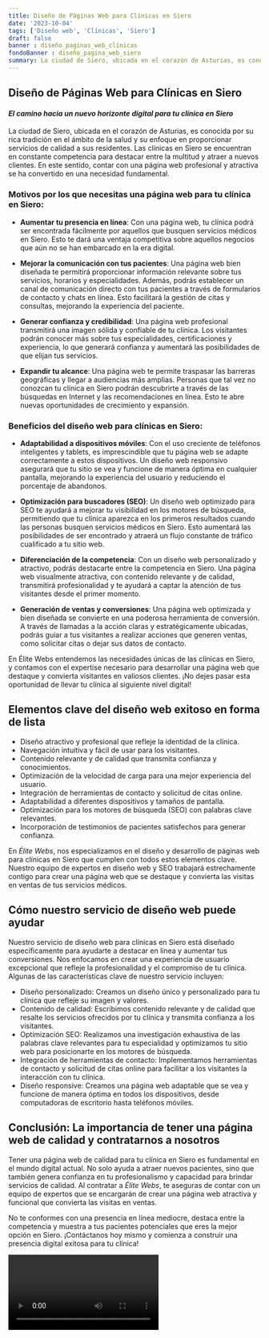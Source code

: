 ```yaml
---
title: Diseño de Páginas Web para Clínicas en Siero
date: '2023-10-04'
tags: ['Diseño web', 'Clínicas', 'Siero']
draft: false
banner : diseño_paginas_web_clínicas
fondoBanner : diseño_pagina_web_siero
summary: La ciudad de Siero, ubicada en el corazón de Asturias, es conocida por su rica tradición en el ámbito de la salud y su enfoque en proporcionar servicios de calidad a sus residentes. Las clínicas en Siero se encuentran en constante competencia para destacar entre la multitud y atraer a nuevos clientes. En este sentido, contar con una página web profesional y atractiva se ha convertido en una necesidad fundamental.
---
```


## Diseño de Páginas Web para Clínicas en Siero

#### *El camino hacia un nuevo horizonte digital para tu clínica en Siero*

La ciudad de Siero, ubicada en el corazón de Asturias, es conocida por su rica tradición en el ámbito de la salud y su enfoque en proporcionar servicios de calidad a sus residentes. Las clínicas en Siero se encuentran en constante competencia para destacar entre la multitud y atraer a nuevos clientes. En este sentido, contar con una página web profesional y atractiva se ha convertido en una necesidad fundamental.

### Motivos por los que necesitas una página web para tu clínica en Siero:

- **Aumentar tu presencia en línea**: Con una página web, tu clínica podrá ser encontrada fácilmente por aquellos que busquen servicios médicos en Siero. Esto te dará una ventaja competitiva sobre aquellos negocios que aún no se han embarcado en la era digital.

- **Mejorar la comunicación con tus pacientes**: Una página web bien diseñada te permitirá proporcionar información relevante sobre tus servicios, horarios y especialidades. Además, podrás establecer un canal de comunicación directo con tus pacientes a través de formularios de contacto y chats en línea. Esto facilitará la gestión de citas y consultas, mejorando la experiencia del paciente.

- **Generar confianza y credibilidad**: Una página web profesional transmitirá una imagen sólida y confiable de tu clínica. Los visitantes podrán conocer más sobre tus especialidades, certificaciones y experiencia, lo que generará confianza y aumentará las posibilidades de que elijan tus servicios.

- **Expandir tu alcance**: Una página web te permite traspasar las barreras geográficas y llegar a audiencias más amplias. Personas que tal vez no conozcan tu clínica en Siero podrán descubrirte a través de las búsquedas en Internet y las recomendaciones en línea. Esto te abre nuevas oportunidades de crecimiento y expansión.

### Beneficios del diseño web para clínicas en Siero:

- **Adaptabilidad a dispositivos móviles**: Con el uso creciente de teléfonos inteligentes y tablets, es imprescindible que tu página web se adapte correctamente a estos dispositivos. Un diseño web responsivo asegurará que tu sitio se vea y funcione de manera óptima en cualquier pantalla, mejorando la experiencia del usuario y reduciendo el porcentaje de abandonos.

- **Optimización para buscadores (SEO)**: Un diseño web optimizado para SEO te ayudará a mejorar tu visibilidad en los motores de búsqueda, permitiendo que tu clínica aparezca en los primeros resultados cuando las personas busquen servicios médicos en Siero. Esto aumentará las posibilidades de ser encontrado y atraerá un flujo constante de tráfico cualificado a tu sitio web.

- **Diferenciación de la competencia**: Con un diseño web personalizado y atractivo, podrás destacarte entre la competencia en Siero. Una página web visualmente atractiva, con contenido relevante y de calidad, transmitirá profesionalidad y te ayudará a captar la atención de tus visitantes desde el primer momento.

- **Generación de ventas y conversiones**: Una página web optimizada y bien diseñada se convierte en una poderosa herramienta de conversión. A través de llamadas a la acción claras y estratégicamente ubicadas, podrás guiar a tus visitantes a realizar acciones que generen ventas, como solicitar citas o dejar sus datos de contacto.

En Élite Webs entendemos las necesidades únicas de las clínicas en Siero, y contamos con el expertise necesario para desarrollar una página web que destaque y convierta visitantes en valiosos clientes. ¡No dejes pasar esta oportunidad de llevar tu clínica al siguiente nivel digital!

<GifSeo />

<Cta />

## Elementos clave del diseño web exitoso en forma de lista

- Diseño atractivo y profesional que refleje la identidad de la clínica.
- Navegación intuitiva y fácil de usar para los visitantes.
- Contenido relevante y de calidad que transmita confianza y conocimientos.
- Optimización de la velocidad de carga para una mejor experiencia del usuario.
- Integración de herramientas de contacto y solicitud de citas online.
- Adaptabilidad a diferentes dispositivos y tamaños de pantalla.
- Optimización para los motores de búsqueda (SEO) con palabras clave relevantes.
- Incorporación de testimonios de pacientes satisfechos para generar confianza.

En *Élite Webs*, nos especializamos en el diseño y desarrollo de páginas web para clínicas en Siero que cumplen con todos estos elementos clave. Nuestro equipo de expertos en diseño web y SEO trabajará estrechamente contigo para crear una página web que se destaque y convierta las visitas en ventas de tus servicios médicos.

## Cómo nuestro servicio de diseño web puede ayudar

Nuestro servicio de diseño web para clínicas en Siero está diseñado específicamente para ayudarte a destacar en línea y aumentar tus conversiones. Nos enfocamos en crear una experiencia de usuario excepcional que refleje la profesionalidad y el compromiso de tu clínica. Algunas de las características clave de nuestro servicio incluyen:

- Diseño personalizado: Creamos un diseño único y personalizado para tu clínica que refleje su imagen y valores.
- Contenido de calidad: Escribimos contenido relevante y de calidad que resalte los servicios ofrecidos por tu clínica y transmita confianza a los visitantes.
- Optimización SEO: Realizamos una investigación exhaustiva de las palabras clave relevantes para tu especialidad y optimizamos tu sitio web para posicionarte en los motores de búsqueda.
- Integración de herramientas de contacto: Implementamos herramientas de contacto y solicitud de citas online para facilitar a los visitantes la interacción con tu clínica.
- Diseño responsive: Creamos una página web adaptable que se vea y funcione de manera óptima en todos los dispositivos, desde computadoras de escritorio hasta teléfonos móviles.

## Conclusión: La importancia de tener una página web de calidad y contratarnos a nosotros

Tener una página web de calidad para tu clínica en Siero es fundamental en el mundo digital actual. No solo ayuda a atraer nuevos pacientes, sino que también genera confianza en tu profesionalismo y capacidad para brindar servicios de calidad. Al contratar a *Élite Webs*, te aseguras de contar con un equipo de expertos que se encargarán de crear una página web atractiva y funcional que convierta las visitas en ventas.

No te conformes con una presencia en línea mediocre, destaca entre la competencia y muestra a tus pacientes potenciales que eres la mejor opción en Siero. ¡Contáctanos hoy mismo y comienza a construir una presencia digital exitosa para tu clínica!

<Video />

<CtaBot job='Clínicas' city='Siero'/>

<Gmaps query='Siero+españa+maps' />
